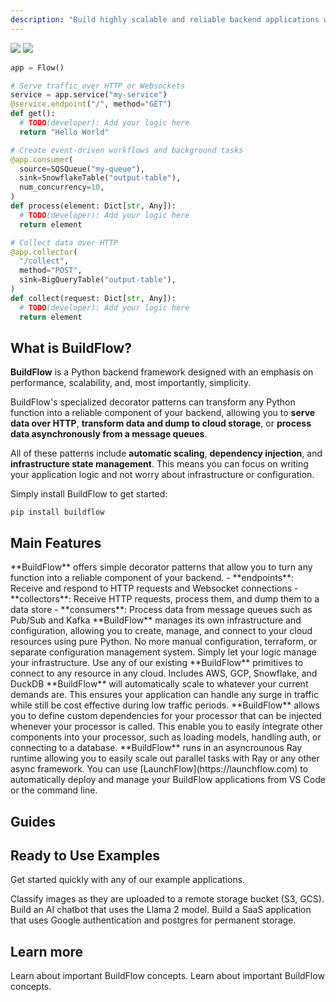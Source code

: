 ```yaml
---
description: "Build highly scalable and reliable backend applications with a simple API. Powered by Ray and Pulumi."
---
```


<img className="block dark:hidden" src="/logo/buildflow-logo-light.png" />
<img className="hidden dark:block" src="/logo/buildflow-logo-dark.png" />

```python
app = Flow()

# Serve traffic over HTTP or Websockets
service = app.service("my-service")
@service.endpoint("/", method="GET")
def get():
  # TODO(developer): Add your logic here
  return "Hello World"

# Create event-driven workflows and background tasks
@app.consumer(
  source=SQSQueue("my-queue"),
  sink=SnowflakeTable("output-table"),
  num_concurrency=10,
)
def process(element: Dict[str, Any]):
  # TODO(developer): Add your logic here
  return element

# Collect data over HTTP
@app.collector(
  "/collect",
  method="POST",
  sink=BigQueryTable("output-table"),
)
def collect(request: Dict[str, Any]):
  # TODO(developer): Add your logic here
  return element
```

## What is BuildFlow?

**BuildFlow** is a Python backend framework designed with an emphasis on performance, scalability, and, most importantly, simplicity.

BuildFlow's specialized decorator patterns can transform any Python function into a reliable component of your backend, allowing you to
**serve data over HTTP**, **transform data and dump to cloud storage**, or **process data asynchronously from a message queues**.

All of these patterns include **automatic scaling**, **dependency injection**, and **infrastructure state management**. This means you can focus on writing your application logic and not worry about infrastructure or configuration.

Simply install BuildFlow to get started:

```
pip install buildflow
```

## Main Features

<AccordionGroup>
  <Accordion icon="microchip" title="Common serving and processing patterns">
    **BuildFlow** offers simple decorator patterns that allow you to turn any function into a reliable component of your backend.
    - **endpoints**: Receive and respond to HTTP requests and Websocket connections
    - **collectors**: Receive HTTP requests, process them, and dump them to a data store
    - **consumers**: Process data from message queues such as Pub/Sub and Kafka

  </Accordion>
  <Accordion icon="road-bridge" title="Infrastructure From Code">
    **BuildFlow** manages its own infrastructure and configuration, allowing you to create, manage, and connect to your cloud resources using pure Python. No more manual configuration, terraform, or separate configuration management system. Simply let your logic manage your infrastructure.
  </Accordion>
  <Accordion icon="books" title="Production Ready IO Connectors">
    Use any of our existing **BuildFlow** primitives to connect to any resource in any cloud. Includes AWS, GCP, Snowflake, and DuckDB 
  </Accordion>
  <Accordion icon="chart-line-up" title="Scalable by Default">
    **BuildFlow** will automatically scale to whatever your current demands are. This ensures your application can handle any surge in traffic while still be cost effective during low traffic periods.
  </Accordion>
  <Accordion icon="syringe" title="Dependency Injection">
    **BuildFlow** allows you to define custom dependencies for your processor that can be injected whenever your processor is called. This enable you to easily integrate other components into your processor, such as loading models, handling auth, or connecting to a database.
  </Accordion>
  <Accordion icon="person-running-fast" title="Async Runtime">
    **BuildFlow** runs in an asyncrounous Ray runtime allowing you to easily scale out parallel tasks with Ray or any other async framework.
  </Accordion>
  <Accordion icon="rocket" title="LaunchFlow">
    You can use [LaunchFlow](https://launchflow.com) to automatically deploy and manage your BuildFlow applications from VS Code or the command line.
    </Accordion>
</AccordionGroup>

## Guides

<CardGroup cols={2}>
  <Card
    title="Tutorial: Image Classification"
    href="/buildflow/tutorial"
  ></Card>
  <Card
    title="Manage Cloud Resources"
    href="/buildflow/guides/manage-cloud-resources"
  ></Card>
  <Card
    title="Setup Google Authentication"
    href="/buildflow/guides/google-auth"
  ></Card>
  <Card
    title="Load and Serve a Model"
    href="/buildflow/guides/load-model"
  ></Card>
  <Card
    title="Serve Data from Postgres"
    href="/buildflow/guides/serve-from-postgres"
  ></Card>
  <Card
    title="Schedule Async Tasks"
    href="/buildflow/guides/schedule-async-tasks"
  ></Card>
</CardGroup>

## Ready to Use Examples

Get started quickly with any of our example applications.

<CardGroup cols={3}>
  <Card
    title="Image Classification"
    icon="image"
    href="/buildflow/examples/image-classification"
  >
    Classify images as they are uploaded to a remote storage bucket (S3, GCS).
  </Card>
  <Card
    title="Llama 2 AI Chat"
    icon="comment"
    href="/buildflow/examples/llama2-ai-chatbot"
  >
    Build an AI chatbot that uses the Llama 2 model.
  </Card>
  <Card
    title="SaaS Application"
    icon="database"
    href="/buildflow/examples/saas"
  >
    Build a SaaS application that uses Google authentication and postgres for
    permanent storage.
  </Card>
</CardGroup>

## Learn more

<CardGroup cols={2}>
  <Card title="Quickstart" icon="play" href="./quickstart">
    Learn about important BuildFlow concepts.
  </Card>
  <Card title="Concepts" icon="image" href="./concepts">
    Learn about important BuildFlow concepts.
  </Card>
</CardGroup>
